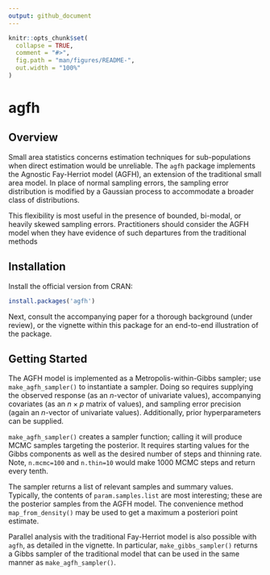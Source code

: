 ```yaml
---
output: github_document
---
```


<!-- README.md is generated from README.Rmd.
    Re-render README.Rmd before release with devtools::build_readme()-->

```r
knitr::opts_chunk$set(
  collapse = TRUE,
  comment = "#>",
  fig.path = "man/figures/README-",
  out.width = "100%"
)
```

# agfh

<!-- badges: start -->
<!--[![CRAN\_Status\_Badge](http://www.r-pkg.org/badges/version/agfh)](https://cran.r-project.org/package=agfh) -->
<!-- badges: end -->

## Overview

Small area statistics concerns estimation techniques for sub-populations when direct estimation would be unreliable. The `agfh` package implements the Agnostic Fay-Herriot model (AGFH), an extension of the traditional small area model. In place of normal sampling errors, the sampling error distribution is modified by a Gaussian process to accommodate a broader class of distributions. 

This flexibility is most useful in the presence of bounded, bi-modal, or heavily skewed sampling errors. Practitioners should consider the AGFH model when they have evidence of such departures from the traditional methods

## Installation

Install the official version from CRAN: 
```r
install.packages('agfh')
```

Next, consult the accompanying paper for a thorough background (under review), or the vignette within this package for an end-to-end illustration of the package.

## Getting Started

The AGFH model is implemented as a Metropolis-within-Gibbs sampler; use `make_agfh_sampler()` to instantiate a sampler. Doing so requires supplying the observed response (as an $n$-vector of univariate values), accompanying covariates (as an $n \times p$ matrix of values), and sampling error precision (again an $n$-vector of univariate values). Additionally, prior hyperparameters can be supplied.

`make_agfh_sampler()` creates a sampler function; calling it will produce MCMC samples targeting the posterior. It requires starting values for the Gibbs components as well as the desired number of steps and thinning rate. Note, `n.mcmc=100` and `n.thin=10` would make 1000 MCMC steps and return every tenth. 

The sampler returns a list of relevant samples and summary values. Typically, the contents of `param.samples.list` are most interesting; these are the posterior samples from the AGFH model. The convenience method `map_from_density()` may be used to get a maximum a posteriori point estimate. 

Parallel analysis with the traditional Fay-Herriot model is also possible with `agfh`, as detailed in the vignette. In particular, `make_gibbs_sampler()` returns a Gibbs sampler of the traditional model that can be used in the same manner as `make_agfh_sampler()`. 
